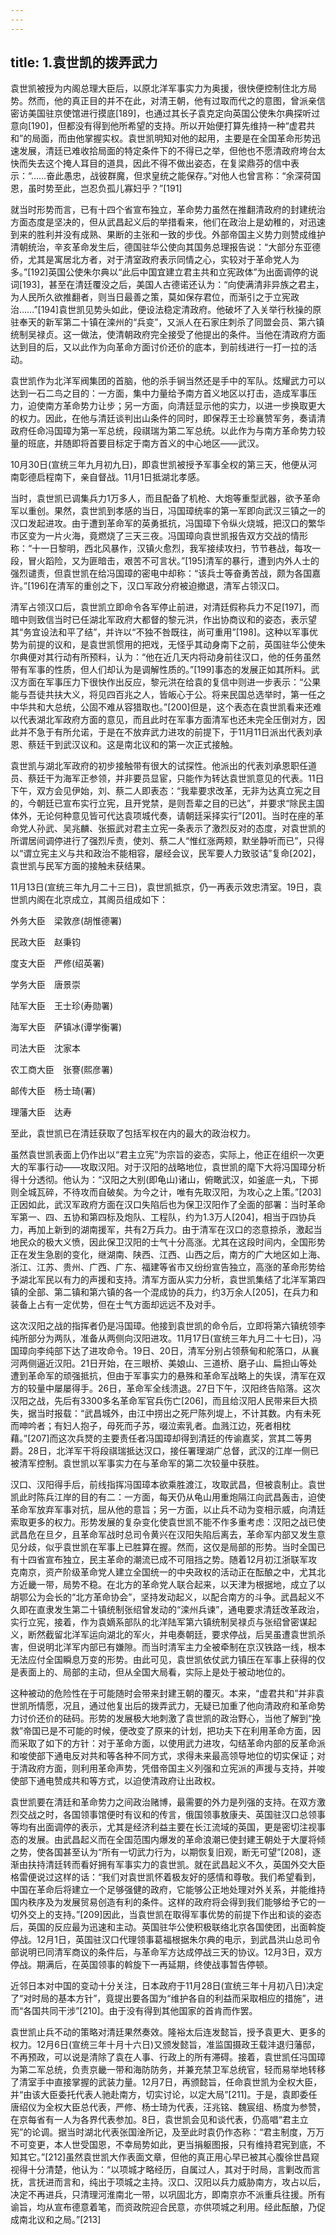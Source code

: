 ```yaml
---
---
---
```

title: 1.袁世凯的拨弄武力
---




袁世凯被授为内阁总理大臣后，以原北洋军事实力为奥援，很快便控制住北方局势。然而，他的真正目的并不在此，对清王朝，他有过取而代之的意图，曾派亲信密访美国驻京使馆进行摸底[189]，也通过其长子袁克定向英国公使朱尔典探听过意向[190]，但都没有得到他所希望的支持。所以开始便打算先维持一种“虚君共和”的局面，而由他掌握实权。袁世凯明知对他的起用，主要是在全国革命形势迅速发展，清廷已难收拾局面的特定条件下的不得已之举，但他也不愿清政府垮台太快而失去这个掩人耳目的道具，因此不得不做出姿态，在复梁鼎芬的信中表示：“……奋此愚忠，战彼群魔，但求皇统之能保存。”对他人也曾言称：“余深荷国恩，虽时势至此，岂忍负孤儿寡妇乎？”[191]

就当时形势而言，已有十四个省宣布独立，革命势力虽然在推翻清政府的封建统治方面态度是坚决的，但从武昌起义后的举措看来，他们在政治上是幼稚的，对迅速到来的胜利并没有成熟、果断的主张和一致的步伐。外部帝国主义势力则赞成维护清朝统治，辛亥革命发生后，德国驻华公使向其国务总理报告说：“大部分东亚德侨，尤其是寓居北方者，对于清室政府表示同情之心，实较对于革命党人为多。”[192]英国公使朱尔典以“此后中国宜建立君主共和立宪政体”为出面调停的说词[193]，甚至在清廷覆没之后，美国人古德诺还认为：“向使满清非异族之君主，为人民所久欲推翻者，则当日最善之策，莫如保存君位，而渐引之于立宪政治……”[194]袁世凯见势头如此，便设法稳定清政府。他破坏了入关举行秋操的原驻奉天的新军第二十镇在滦州的“兵变”，又派人在石家庄刺杀了同盟会员、第六镇统制吴禄贞。这一做法，使清朝政府完全接受了他提出的条件。当他在清政府方面达到目的后，又以此作为向革命方面讨价还价的底本，到前线进行一打一拉的活动。

袁世凯作为北洋军阀集团的首脑，他的杀手锏当然还是手中的军队。炫耀武力可以达到一石二鸟之目的：一方面，集中力量给予南方首义地区以打击，造成军事压力，迫使南方革命势力让步；另一方面，向清廷显示他的实力，以进一步换取更大的权力。因此，在他与清廷谈判出山条件的同时，即保荐王士珍襄赞军务，奏请清政府任命冯国璋为第一军总统，段祺瑞为第二军总统。以此作为与南方革命势力较量的班底，并随即将首要目标定于南方首义的中心地区——武汉。

10月30日(宣统三年九月初九日)，即袁世凯被授予军事全权的第三天，他便从河南彰德启程南下，亲自督战。11月1日抵湖北孝感。

当时，袁世凯已调集兵力1万多人，而且配备了机枪、大炮等重型武器，欲予革命军以重创。果然，袁世凯到孝感的当日，冯国璋统率的第一军即向武汉三镇之一的汉口发起进攻。由于遭到革命军的英勇抵抗，冯国璋下令纵火烧城，把汉口的繁华市区变为一片火海，竟燃烧了三天三夜。冯国璋向袁世凯报告双方交战的情形称：“十一日黎明，西北风暴作，汉镇火愈烈，我军接续攻扫，节节巷战，每攻一段，冒火蹈险，又为匪暗击，艰苦不可言状。”[195]清军的暴行，遭到内外人士的强烈谴责，但袁世凯在给冯国璋的密电中却称：“该兵士等奋勇苦战，颇为各国嘉许。”[196]在清军的重创之下，汉口军政分府被迫撤退，清军占领汉口。

清军占领汉口后，袁世凯立即命令各军停止前进，对清廷假称兵力不足[197]，而暗中则致信当时已任湖北军政府大都督的黎元洪，作出协商议和的姿态，表示望其“务宜设法和平了结”，并许以“不独不咎既往，尚可重用”[198]。这种以军事优势为前提的议和，是袁世凯惯用的把戏，无怪乎其动身南下之前，英国驻华公使朱尔典便对其行动有所预料，认为：“他在近几天内将动身前往汉口，他的任务虽然带有军事的性质，但人们却认为是调解性质的。”[199]事态的发展正如其所料。武汉方面在军事压力下很快作出反应，黎元洪在给袁的复信中则进一步表示：“公果能与吾徒共扶大义，将见四百兆之人，皆皈心于公。将来民国总选举时，第一任之中华共和大总统，公固不难从容猎取也。”[200]但是，这个表态在袁世凯看来还难以代表湖北军政府方面的意见，而且此时在军事方面清军也还未完全压倒对方，因此并不急于有所允诺，于是在不放弃武力进攻的前提下，于11月11日派出代表刘承恩、蔡廷干到武汉议和。这是南北议和的第一次正式接触。

袁世凯与湖北军政府的初步接触带有很大的试探性。他派出的代表刘承恩职任道员、蔡廷干为海军正参领，并非要员显宦，只能作为转达袁世凯意见的代表。11日下午，双方会见伊始，刘、蔡二人即表态：“我辈要求改革，无非为达真立宪之目的，今朝廷已宣布实行立宪，且开党禁，是则吾辈之目的已达”，并要求“除民主国体外，无论何种意见皆可代达袁项城代奏，请朝廷采择实行”[201]。当时在座的革命党人孙武、吴兆麟、张振武对君主立宪一条表示了激烈反对的态度，对袁世凯的所谓居间调停进行了强烈斥责，使刘、蔡二人“惟红涨两颊，默坐静听而已”，只得以“谓立宪主义与共和政治不能相容，屡经会议，民军要人力致驳诘”复命[202]，袁世凯与民军方面的接触未获结果。

11月13日(宣统三年九月二十三日)，袁世凯抵京，仍一再表示效忠清室。19日，袁世凯内阁在北京成立，其阁员组成如下：

外务大臣　梁敦彦(胡惟德署)

民政大臣　赵秉钧

度支大臣　严修(绍英署)

学务大臣　唐景崇

陆军大臣　王士珍(寿勋署)

海军大臣　萨镇冰(谭学衡署)

司法大臣　沈家本

农工商大臣　张謇(熙彦署)

邮传大臣　杨士琦(署)

理藩大臣　达寿

至此，袁世凯已在清廷获取了包括军权在内的最大的政治权力。

虽然袁世凯表面上仍作出以“君主立宪”为宗旨的姿态，实际上，他正在组织一次更大的军事行动——攻取汉阳。对于汉阳的战略地位，袁世凯的麾下大将冯国璋分析得十分透彻。他认为：“汉阳之大别(即龟山)诸山，俯瞰武汉，如釜底一丸，下掷则全城瓦碎，不待攻而自破矣。为今之计，唯有先取汉阳，为攻心之上策。”[203]正因如此，武汉军政府方面在汉口失陷后也为保卫汉阳作了全面的部署：当时革命军第一、四、五协和第四标及炮队、工程队，约为1.3万人[204]，相当于四协兵力，再加上新到的湖南援军，共有2万兵力。由于清军在汉口的恣意掠杀，激起当地民众的极大义愤，因此保卫汉阳的士气十分高涨。尤其在这段时间内，全国形势正在发生急剧的变化，继湖南、陕西、江西、山西之后，南方的广大地区如上海、浙江、江苏、贵州、广西、广东、福建等省市又纷纷宣告独立，高涨的革命形势给予湖北军民以有力的声援和支持。清军方面从实力分析，袁世凯集结了北洋军第四镇的全部、第二镇和第六镇的各一个混成协的兵力，约3万余人[205]，在兵力和装备上占有一定优势，但在士气方面却远远不及对手。

这次汉阳之战的指挥者仍是冯国璋。他接到袁世凯的命令后，立即将第六镇统领李纯所部分为两队，准备从两侧向汉阳进攻。11月17日(宣统三年九月二十七日)，冯国璋向李纯部下达了进攻命令。19日、20日，清军分别占领蔡甸和舵落口，从襄河两侧逼近汉阳。21日开始，在三眼桥、美娘山、三道桥、磨子山、扁担山等处遭到革命军的顽强抵抗，但由于军事实力的悬殊和革命军战略上的失误，清军在双方的较量中屡屡得手。26日，革命军全线溃退。27日下午，汉阳终告陷落。这次汉阳之战，先后有3300多名革命军官兵伤亡[206]，而且给汉阳人民带来巨大损失，据当时报载：“武昌城外，由江中捞出之死尸陈列堤上，不计其数。内有未死而呻吟者；有妇人抱子，母死而子苏，啜泣索乳者。血溅江边，死者相枕藉。”[207]而这次兵燹的主要责任者冯国璋却得到清廷的传谕嘉奖，赏其二等男爵。28日，北洋军干将段祺瑞抵达汉口，接任署理湖广总督，武汉的江岸一侧已被清军控制。袁世凯以军事实力在与革命军的第二次较量中获胜。

汉口、汉阳得手后，前线指挥冯国璋本欲乘胜渡江，攻取武昌，但被袁制止。袁世凯此时陈兵江岸的目的有二：一方面，每天仍从龟山用重炮隔江向武昌轰击，迫使革命军放弃军事对抗，屈从他的意旨；另一方面，以止兵不动为变相示威，向清廷索取更多的权力。形势发展的复杂变化使袁世凯不能不作多重考虑：汉阳之战已使武昌危在旦夕，且革命军战时总司令黄兴在汉阳失陷后离去，革命军内部又发生意见分歧，似乎袁世凯在军事上已胜算在握。然而，这仅是局部的形势。当时全国已有十四省宣布独立，民主革命的潮流已成不可阻挡之势。随着12月初江浙联军攻克南京，资产阶级革命党人建立全国统一的中央政权的活动正在酝酿之中，尤其北方近畿一带，局势不稳。在北方的革命党人联合起来，以天津为根据地，成立了以胡鄂公为会长的“北方革命协会”，坚持发动起义，以配合南方的斗争。武昌起义不久即在直隶发生第二十镇统制张绍曾发动的“滦州兵谏”，通电要求清廷改革政治，实行立宪，接着，作为袁嫡系部队的北洋陆军第六镇统制吴禄贞与张绍曾密谋起义，断然截留北洋军运向湖北的军火，并电奏朝廷，要求停战，后吴虽遭袁世凯杀害，但说明北洋军内部已有嫌隙。而当时清军主力全被牵制在京汉铁路一线，根本无法应付全国瞬息万变的形势。由此可见，袁世凯依仗武力镇压在军事上获得的仅是表面上的、局部的主动，但从全国大局看，实际上是处于被动地位的。

这种被动的危险性在于可能随时会带来封建王朝的覆灭。本来，“虚君共和”并非袁世凯所情愿，况且，通过他复出后的拨弄武力，无疑已加重了他向清政府和革命势力讨价还价的砝码。形势的发展极大地刺激了袁世凯的政治野心，当他了解到“挽救”帝国已是不可能的时候，便改变了原来的计划，把功夫下在利用革命方面，因而采取了如下的方针：对于革命方面，以使用武力进攻，勾结革命内部的反革命派和唆使部下通电反对共和等各种不同方式，求得未来最高领导地位的切实保证；对于清政府方面，则利用革命声势，凭借帝国主义列强和立宪派的声援与支持，并唆使部下通电赞成共和等方式，以迫使清政府让出政权。

袁世凯要在清廷和革命势力之间政治赌博，最需要的外力是列强的支持。在双方激烈交战之时，各国领事馆便时有议和的传言，俄国领事敖康夫、英国驻汉口总领事等均有出面调停的表示，尤其是经济利益主要在长江流域的英国，更是密切注视事态的发展。由武昌起义而在全国范围内爆发的革命浪潮已使封建王朝处于大厦将倾之势，使各国甚至认为“所有一切武力行为，以期恢复旧观，断无可望”[208]，逐渐由扶持清廷转而看好拥有军事实力的袁世凯。就在武昌起义不久，英国外交大臣格雷便说过这样的话：“我们对袁世凯怀着极友好的感情和尊敬。我们希望看到，中国在革命后将建立一个足够强健的政府，它能够公正地处理对外关系，并能维持国内秩序及为发展贸易创造有利的条件。这样的政府将会得到我们能够给予它的一切外交上的支持。”[209]因此，当袁世凯在取得军事优势的前提下作出和谈的姿态后，英国的反应最为迅速和主动。英国驻华公使积极联络北京各国使团，出面斡旋停战。12月1日，英国驻汉口代理领事葛福根据朱尔典的电示，到武昌洪山总司令部说明已同清军商议的条件后，与革命军方达成停战三天的协议。12月3日，双方停战。期满后，在英国领事的斡旋下一再延期，终使战事暂告停顿。

近邻日本对中国的变动十分关注，日本政府于11月28日(宣统三年十月初八日)决定了“对时局的基本方针”，竟提出要各国为“维护各自的利益而采取相应的措施”，进而“各国共同干涉”[210]。由于没有得到其他国家的首肯而作罢。

袁世凯止兵不动的策略对清廷果然奏效。隆裕太后连发懿旨，授予袁更大、更多的权力。12月6日(宣统三年十月十六日)又颁发懿旨，准监国摄政王载沣退归藩邸，不再预政，可以说是清除了袁在人事、行政上的所有滞碍。接着，袁世凯任冯国璋为第二军总统，负责京畿一带和海防防务，并兼充禁卫军总统官，轻而易举地转移了清室手中直接掌握的武装力量。12月7日，再颁懿旨，任命袁世凯为全权大臣，并“由该大臣委托代表人驰赴南方，切实讨论，以定大局”[211]。于是，袁即委任唐绍仪为全权大臣总代表，严修、杨士琦为代表，汪兆铭、魏宸组、杨度为参赞，在京每省有一人为各界代表参加。8日，袁世凯会见和谈代表，仍高唱“君主立宪”的论调。据当时湖北代表张国淦所记，及至此时袁仍作态称：“君主制度，万万不可变更，本人世受国恩，不幸局势如此，更当捐躯图报，只有维持君宪到底，不知其它。”[212]虽然袁世凯大作表面文章，但他的真正用心早已被其心腹徐世昌窥视得十分清楚，他认为：“以项城才略经历，自属过人，其对于时局，言剿改而言抚，言抚进而言和，纯出于项城之主持。汉口、汉阳以兵力威胁南方，攻占以后，决定不再进兵，只清理河淮南北一带，以巩固北方，即南京亦不派重兵往援。所有谕旨，均从宣布德意着笔，而资政院迎合民意，亦供项城之利用。经此酝酿，乃促成南北议和之局。”[213]